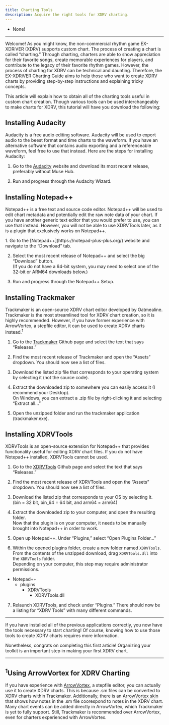 ```yaml
---
title: Charting Tools
description: Acquire the right tools for XDRV charting.
---
```



<Aside type="note" title="Recommended Precursors">

- None!

</Aside>

---

Welcome! As you might know, the non-commercial rhythm game EX-XDRiVER (XDRV) supports custom chart. The process of creating a chart is called “charting.” Through charting, charters are able to show appreciation for their favorite songs, create memorable experiences for players, and contribute to the legacy of their favorite rhythm games. However, the process of charting for XDRV can be technical and daunting. Therefore, the EX-XDRiVER Charting Guide aims to help those who want to create XDRV charts by providing step-by-step instructions and explaining tricky concepts.

This article will explain how to obtain all of the charting tools useful in custom chart creation. Though various tools can be used interchangeably to make charts for XDRV, this tutorial will have you download the following:

<LinkCard
  title="Audacity"
  href="https://www.audacityteam.org/"
/>
<LinkCard
  title="Notepad++"
  href="https://notepad-plus-plus.org/"
/>
<LinkCard
  title="Trackmaker"
  href="https://www.audacityteam.org/"
  description="Made by Oatmealine."
/>
<LinkCard
  title="XDRVTools"
  href="https://www.audacityteam.org/"
  description="Made by TheBlockiest. (aka me!)"
/>

## Installing Audacity

Audacity is a free audio editing software. Audacity will be used to export audio to the beest format and time charts to the waveform. If you have an alternative software that contains audio exporting and a referenceable waveform, feel free to use that instead. Here are the steps for installing Audacity:

<Steps>

1. Go to the [Audacity](https://www.audacityteam.org/) website and download its most recent release, preferably without Muse Hub.

2. Run and progress through the Audacity Wizard.

</Steps>

## Installing Notepad++

Notepad++ is a free text and source code editor. Notepad++ will be used to edit chart metadata and potentially edit the raw note data of your chart. If you have another generic text editor that you would prefer to use, you can use that instead. However, you will not be able to use XDRVTools later, as it is a plugin that exclusively works on Notepad++.

<Steps>
1. Go to the [Notepad++](https://notepad-plus-plus.org/) website and navigate to the “Download” tab.

2. Select the most recent release of Notepad++ and select the big “Download” button.<br/>
(If you do not have a 64-bit system, you may need to select one of the 32-bit or ARM64 downloads below.)

3. Run and progress through the Notepad++ Setup.

</Steps>

## Installing Trackmaker

Trackmaker is an open-source XDRV chart editor developed by Oatmealine. Trackmaker is the most streamlined tool for XDRV chart creation, so it is highly recommended. However, if you have former experience with ArrowVortex, a stepfile editor, it can be used to create XDRV charts instead.<sup>1</sup>

<Steps>

1. Go to the [Trackmaker](https://github.com/oatmealine/trackmaker) Github page and select the text that says “Releases.”

2. Find the most recent release of Trackmaker and open the “Assets” dropdown. You should now see a list of files.

3. Download the listed zip file that corresponds to your operating system by selecting it (not the source code).

4. Extract the downloaded zip to somewhere you can easily access it (I recommend your Desktop).<br/>
On Windows, you can extract a .zip file by right-clicking it and selecting “Extract all…”

5. Open the unzipped folder and run the trackmaker application (trackmaker.exe).

</Steps>

## Installing XDRVTools

XDRVTools is an open-source extension for Notepad++ that provides functionality useful for editing XDRV chart files. If you do not have Notepad++ installed, XDRVTools cannot be used.

<Steps>

1. Go to the [XDRVTools](https://github.com/TheBlockiest/XDRVTools) Github page and select the text that says “Releases.”

2. Find the most recent release of XDRVTools and open the “Assets” dropdown. You should now see a list of files.

3. Download the listed zip that corresponds to your OS by selecting it. <br/>
(bin = 32 bit, bin_64 = 64 bit, and arm64 = arm64)

4. Extract the downloaded zip to your computer, and open the resulting folder.<br/>
Now that the plugin is on your computer, it needs to be manually brought into Notepad++ in order to work.

5. Open up Notepad++. Under “Plugins,” select “Open Plugins Folder…”

6. Within the opened plugins folder, create a new folder named `XDRVTools`. From the contents of the unzipped download, drag `XDRVTools.dll` into the `XDRVTools` folder.<br/>
Depending on your computer, this step may require administrator permissions.

</Steps>

<FileTree>

- Notepad++
    - plugins
        - XDRVTools
            - XDRVTools.dll

</FileTree>

<Steps>

7. Relaunch XDRVTools, and check under “Plugins.” There should now be a listing for “XDRV Tools” with many different commands.<br/>

</Steps>

---

If you have installed all of the previous applications correctly, you now have the tools necessary to start charting! Of course, knowing how to use those tools to create XDRV charts requires more information.

Nonetheless, congrats on completing this first article! Organizing your toolkit is an important step in making your first XDRV chart.

---

## <sup>1</sup>Using ArrowVortex for XDRV Charting

If you have experience with [ArrowVortex](https://arrowvortex.ddrnl.com/), a stepfile editor, you can actually use it to create XDRV charts. This is because .sm files can be converted to XDRV charts within Trackmaker. Additionally, there is an [ArrowVortex skin](https://discord.com/channels/1063248453737648199/1260646793247719477) that shows how notes in the .sm file coorespond to notes in the XDRV chart. Many chart events can be added directly in ArrowVortex, which Trackmaker is yet to fully support. Still, Trackmaker is recommended over ArrowVortex, even for charters experienced with ArrowVortex.